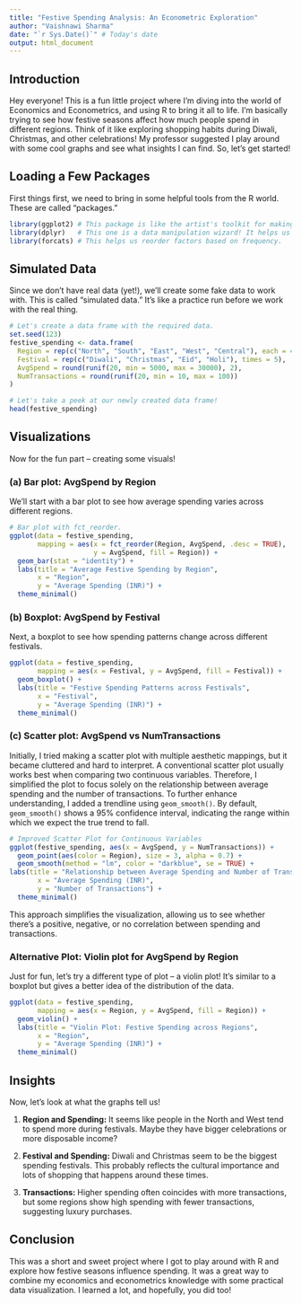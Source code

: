 ---
title: "Festive Spending Analysis: An Econometric Exploration"
author: "Vaishnawi Sharma"
date: "`r Sys.Date()`" # Today's date
output: html_document
---

## Introduction

Hey everyone! This is a fun little project where I'm diving into the world of Economics and Econometrics, and using R to bring it all to life. I'm basically trying to see how festive seasons affect how much people spend in different regions. Think of it like exploring shopping habits during Diwali, Christmas, and other celebrations! My professor suggested I play around with some cool graphs and see what insights I can find. So, let's get started!

## Loading a Few Packages

First things first, we need to bring in some helpful tools from the R world. These are called "packages."

```{r}
library(ggplot2) # This package is like the artist's toolkit for making beautiful graphs. We'll use it for our visualizations.
library(dplyr)   # This one is a data manipulation wizard! It helps us wrangle and organize our data.
library(forcats) # This helps us reorder factors based on frequency.
```

## Simulated Data

Since we don't have real data (yet!), we'll create some fake data to work with. This is called "simulated data." It's like a practice run before we work with the real thing.

```{r}
# Let's create a data frame with the required data.
set.seed(123)
festive_spending <- data.frame(
  Region = rep(c("North", "South", "East", "West", "Central"), each = 4),
  Festival = rep(c("Diwali", "Christmas", "Eid", "Holi"), times = 5),
  AvgSpend = round(runif(20, min = 5000, max = 30000), 2),
  NumTransactions = round(runif(20, min = 10, max = 100))
)

# Let's take a peek at our newly created data frame!
head(festive_spending)
```

## Visualizations

Now for the fun part – creating some visuals!

### (a) Bar plot: AvgSpend by Region

We'll start with a bar plot to see how average spending varies across different regions.

```{r}
# Bar plot with fct_reorder.
ggplot(data = festive_spending, 
       mapping = aes(x = fct_reorder(Region, AvgSpend, .desc = TRUE), 
                     y = AvgSpend, fill = Region)) +
  geom_bar(stat = "identity") +
  labs(title = "Average Festive Spending by Region",
       x = "Region",
       y = "Average Spending (INR)") +
  theme_minimal()
```

### (b) Boxplot: AvgSpend by Festival

Next, a boxplot to see how spending patterns change across different festivals.

```{r}
ggplot(data = festive_spending, 
       mapping = aes(x = Festival, y = AvgSpend, fill = Festival)) +
  geom_boxplot() +
  labs(title = "Festive Spending Patterns across Festivals",
       x = "Festival",
       y = "Average Spending (INR)") +
  theme_minimal()
```

### (c) Scatter plot: AvgSpend vs NumTransactions

Initially, I tried making a scatter plot with multiple aesthetic mappings, but it became cluttered and hard to interpret. A conventional scatter plot usually works best when comparing two continuous variables. Therefore, I simplified the plot to focus solely on the relationship between average spending and the number of transactions. To further enhance understanding, I added a trendline using `geom_smooth()`. By default, `geom_smooth()` shows a 95% confidence interval, indicating the range within which we expect the true trend to fall.

```{r}
# Improved Scatter Plot for Continuous Variables
ggplot(festive_spending, aes(x = AvgSpend, y = NumTransactions)) +
  geom_point(aes(color = Region), size = 3, alpha = 0.7) +
  geom_smooth(method = "lm", color = "darkblue", se = TRUE) +
labs(title = "Relationship between Average Spending and Number of Transactions",
       x = "Average Spending (INR)",
       y = "Number of Transactions") +
  theme_minimal()
```

This approach simplifies the visualization, allowing us to see whether there's a positive, negative, or no correlation between spending and transactions.

### Alternative Plot: Violin plot for AvgSpend by Region

Just for fun, let's try a different type of plot – a violin plot! It's similar to a boxplot but gives a better idea of the distribution of the data.

```{r}
ggplot(data = festive_spending,
       mapping = aes(x = Region, y = AvgSpend, fill = Region)) +
  geom_violin() +
  labs(title = "Violin Plot: Festive Spending across Regions",
       x = "Region",
       y = "Average Spending (INR)") +
  theme_minimal()
```

## Insights

Now, let's look at what the graphs tell us!

1. **Region and Spending:** It seems like people in the North and West tend to spend more during festivals. Maybe they have bigger celebrations or more disposable income?

2. **Festival and Spending:** Diwali and Christmas seem to be the biggest spending festivals. This probably reflects the cultural importance and lots of shopping that happens around these times.

3. **Transactions:** Higher spending often coincides with more transactions, but some regions show high spending with fewer transactions, suggesting luxury purchases.

## Conclusion

This was a short and sweet project where I got to play around with R and explore how festive seasons influence spending. It was a great way to combine my economics and econometrics knowledge with some practical data visualization. I learned a lot, and hopefully, you did too!

